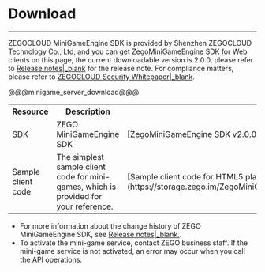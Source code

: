 # Download

- - -
ZEGOCLOUD MiniGameEngine SDK is provided by Shenzhen ZEGOCLOUD Technology Co., Ltd, and you can get ZegoMiniGameEngine SDK for Web clients on this page, the current downloadable version is 2.0.0, please refer to  [Release notes\|_blank](!ZegoMiniGameEngine-Release_Notes) for the release note. For compliance matters, please refer to [ZEGOCLOUD Security Whitepaper\|_blank](!Security_Relevant_public-Security_whitepaper).
<table>
  <tbody>
    <tr>
      <th>Resource</th>
      <th>Description</th>
      <th>Download URL</th>
      <th>References</th>
    </tr>
    <tr>
      <td>SDK</td>
      <td>ZEGO MiniGameEngine SDK</td>
      <td>[ZegoMiniGameEngine SDK v2.0.0](https://www.npmjs.com/package/zego-mini-game-engine)</td>
      <td>[Integrate SDKs|_blank](!ZegoMiniGameEngine-Integrate_SDK)</td>
    </tr>
    <tr>
      <td>Sample client code</td>
      <td>The simplest sample client code for mini-games, which is provided for your reference.</td>
      <td>[Sample client code for HTML5 players](https://storage.zego.im/ZegoMiniGameSDK/Web/DemoSourceCode/ZegoMiniGameEngineDemo.zip)</td>
      <td>[Run the sample client code for HTML5 players|_blank](!ZegoMiniGameEngine-Integrate_SDK#2)</td>
    </tr>
    @@@minigame_server_download@@@
  </tbody>
</table>

<Note title="Note">

- For more information about the change history of ZEGO MiniGameEngine SDK, see [Release notes\|_blank.](!ZegoMiniGameEngine-release_notes).
- To activate the mini-game service, contact ZEGO business staff. If the mini-game service is not activated, an error may occur when you call the API operations.
</Note>
